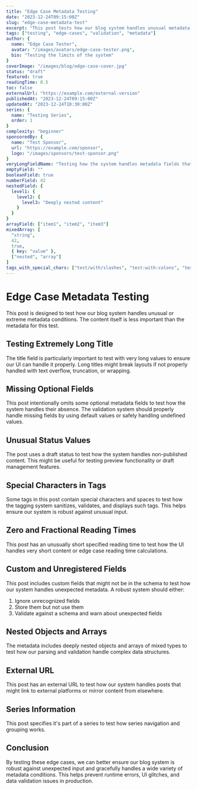 ```yaml
---
title: "Edge Case Metadata Testing"
date: "2023-12-24T09:15:00Z"
slug: "edge-case-metadata-test"
excerpt: "This post tests how our blog system handles unusual metadata conditions including extremely long fields, missing optional fields, and edge case values."
tags: ["testing", "edge-cases", "validation", "metadata"]
author: {
  name: "Edge Case Tester",
  avatar: "/images/avatars/edge-case-tester.png",
  bio: "Testing the limits of the system"
}
coverImage: "/images/blog/edge-case-cover.jpg"
status: "draft"
featured: true
readingTime: 0.5
toc: false
externalUrl: "https://example.com/external-version"
publishedAt: "2023-12-24T09:15:00Z"
updatedAt: "2023-12-24T10:30:00Z"
series: {
  name: "Testing Series",
  order: 1
}
complexity: "beginner"
sponsoredBy: {
  name: "Test Sponsor",
  url: "https://example.com/sponsor",
  logo: "/images/sponsors/test-sponsor.png"
}
veryLongFieldName: "Testing how the system handles metadata fields that are not in the schema"
emptyField: ""
booleanField: true
numberField: 42
nestedField: {
  level1: {
    level2: {
      level3: "Deeply nested content"
    }
  }
}
arrayField: ["item1", "item2", "item3"]
mixedArray: [
  "string",
  42,
  true,
  { key: "value" },
  ["nested", "array"]
]
tags_with_special_chars: ["test/with/slashes", "test:with:colons", "test with spaces", "test.with.dots"]
---
```


# Edge Case Metadata Testing

This post is designed to test how our blog system handles unusual or extreme metadata conditions. The content itself is less important than the metadata for this test.

## Testing Extremely Long Title

The title field is particularly important to test with very long values to ensure our UI can handle it properly. Long titles might break layouts if not properly handled with text overflow, truncation, or wrapping.

## Missing Optional Fields

This post intentionally omits some optional metadata fields to test how the system handles their absence. The validation system should properly handle missing fields by using default values or safely handling undefined values.

## Unusual Status Values

The post uses a draft status to test how the system handles non-published content. This might be useful for testing preview functionality or draft management features.

## Special Characters in Tags

Some tags in this post contain special characters and spaces to test how the tagging system sanitizes, validates, and displays such tags. This helps ensure our system is robust against unusual input.

## Zero and Fractional Reading Times

This post has an unusually short specified reading time to test how the UI handles very short content or edge case reading time calculations.

## Custom and Unregistered Fields

This post includes custom fields that might not be in the schema to test how our system handles unexpected metadata. A robust system should either:
1. Ignore unrecognized fields
2. Store them but not use them
3. Validate against a schema and warn about unexpected fields

## Nested Objects and Arrays

The metadata includes deeply nested objects and arrays of mixed types to test how our parsing and validation handle complex data structures.

## External URL

This post has an external URL to test how our system handles posts that might link to external platforms or mirror content from elsewhere.

## Series Information

This post specifies it's part of a series to test how series navigation and grouping works.

## Conclusion

By testing these edge cases, we can better ensure our blog system is robust against unexpected input and gracefully handles a wide variety of metadata conditions. This helps prevent runtime errors, UI glitches, and data validation issues in production. 